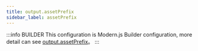 ```yaml
---
title: output.assetPrefix
sidebar_label: assetPrefix
---
```


:::info BUILDER
This configuration is Modern.js Builder configuration, more detail can see [output.assetPrefix](https://modernjs.dev/builder/en/api/config-output.html#output-assetprefix)。
:::


<Main />
